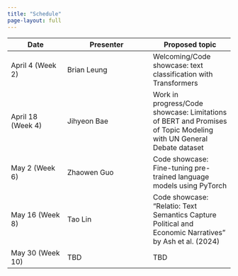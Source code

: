 ```yaml
---
title: "Schedule"
page-layout: full
---
```


| Date       | Presenter        | Proposed topic  |
|------------|------------------|-----------------|
| April 4 (Week 2) | Brian Leung      | Welcoming/Code showcase: text classification with Transformers|
| April 18 (Week 4) | Jihyeon Bae | Work in progress/Code showcase: Limitations of BERT and Promises of Topic Modeling with UN General Debate dataset|
| May 2 (Week 6) | Zhaowen Guo | Code showcase: Fine-tuning pre-trained language models using PyTorch |
| May 16 (Week 8) | Tao Lin | Code showcase: “Relatio: Text Semantics Capture Political and Economic Narratives” by Ash et al. (2024)| 
| May 30 (Week 10) | TBD              | TBD  |


